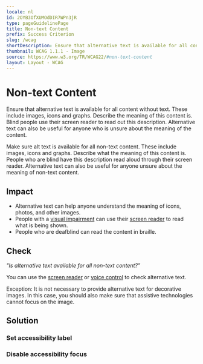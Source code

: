```yaml
---
locale: nl
id: 2OYB3OfXUMOdDIR7WPn3jR
type: pageGuidelinePage
title: Non-text Content
prefix: Success Criterion
slug: /wcag
shortDescription: Ensure that alternative text is available for all content without text.
thumbnail: WCAG 1.1.1 - Image
source: https://www.w3.org/TR/WCAG22/#non-text-content
layout: Layout - WCAG
---
```


# Non-text Content

Ensure that alternative text is available for all content without text. These include images, icons and graphs. Describe the meaning of this content is. Blind people use their screen reader to read out this description. Alternative text can also be useful for anyone who is unsure about the meaning of the content.

Make sure alt text is available for all non-text content. These include images, icons and graphs. Describe what the meaning of this content is. People who are blind have this description read aloud through their screen reader. Alternative text can also be useful for anyone unsure about the meaning of non-text content.

## Impact

- Alternative text can help anyone understand the meaning of icons, photos, and other images.
- People with a [visual impairment](https://appt.org/en/articles/disabilities/visual) can use their [screen reader](https://appt.org/en/stats/screen-reader) to read what is being shown.
- People who are deafblind can read the content in braille.

## Check

_"Is alternative text available for all non-text content?”_

You can use the [screen reader](https://appt.org/en/stats/screen-reader) or [voice control](https://appt.org/en/stats/voice-control) to check alternative text.

Exception: It is not necessary to provide alternative text for decorative images. In this case, you should also make sure that assistive technologies cannot focus on the image.

## Solution

### Set accessibility label

<CodeSample id="accessibility-label" locale="en" />

### Disable accessibility focus

<CodeSample id="accessibility-focusable" />
